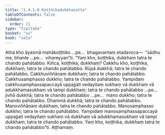 ```yaml
---
title: "1.4.1.8 Koṭṭhikadukkhasutta"
tableOfContents: false
sidebar:
  order: 11
type: "tipitaka"
basket: "su"
book: "sala"
---
```



<DynamicBreadcrumb />

<Division number="163" book="sala" bookNo="13" page="357">

<Paragraph number="876" book="sala">
Atha kho āyasmā mahākoṭṭhiko …pe…  bhagavantaṃ etadavoca—  “sādhu me, bhante …pe…  vihareyyan”ti. “Yaṃ kho, koṭṭhika, dukkhaṃ tatra te chando pahātabbo. Kiñca, koṭṭhika, dukkhaṃ? Cakkhu kho, koṭṭhika, dukkhaṃ; tatra te chando pahātabbo. Rūpā dukkhā; tatra te chando pahātabbo. Cakkhuviññāṇaṃ dukkhaṃ; tatra te chando pahātabbo. Cakkhusamphasso dukkho; tatra te chando pahātabbo. Yampidaṃ cakkhusamphassapaccayā uppajjati vedayitaṃ sukhaṃ vā dukkhaṃ vā adukkhamasukhaṃ vā tampi dukkhaṃ; tatra te chando pahātabbo …pe…  jivhā dukkhā; tatra te chando pahātabbo …pe…  mano dukkho; tatra te chando pahātabbo. Dhammā dukkhā; tatra te chando pahātabbo. Manoviññāṇaṃ dukkhaṃ; tatra te chando pahātabbo. Manosamphasso dukkho; tatra te chando pahātabbo. Yampidaṃ manosamphassapaccayā uppajjati vedayitaṃ sukhaṃ vā dukkhaṃ vā adukkhamasukhaṃ vā tampi dukkhaṃ; tatra te chando pahātabbo. Yaṃ kho, koṭṭhika, dukkhaṃ tatra te chando pahātabbo”ti.

</Paragraph>
</Division>

<Paragraph number="877" type="center" book="sala">
Aṭṭhamaṃ.
</Paragraph>